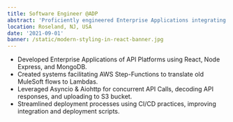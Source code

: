 ```yaml
---
title: Software Engineer @ADP
abstract: 'Proficiently engineered Enterprise Applications integrating React, Node Express, and MongoDB, while also pioneering systems to transition MuleSoft flows to Lambdas via AWS Step-Functions. Leveraged Asyncio & Aiohttp for optimizing API Calls and data management, alongside enhancing deployment processes through CI/CD methodologies for streamlined integration and deployment.'
location: Roseland, NJ, USA
date: '2021-09-01'
banner: /static/modern-styling-in-react-banner.jpg
---
```


- Developed Enterprise Applications of API Platforms using React, Node Express, and MongoDB.
- Created systems facilitating AWS Step-Functions to translate old MuleSoft flows to Lambdas.
- Leveraged Asyncio & Aiohttp for concurrent API Calls, decoding API responses, and uploading to S3 bucket.
- Streamlined deployment processes using CI/CD practices, improving integration and deployment scripts.
